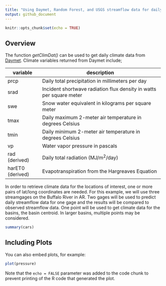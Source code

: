 ```yaml
---
title: "Using Daymet, Random Forest, and USGS streamflow data for daily hydrograph simulation"
output: github_document
---
```


```r
knitr::opts_chunk$set(echo = TRUE)
```

## Overview

The function _getClimDat()_ can be used to get daily climate data from [Daymet](https://daymet.ornl.gov/overview.html). Climate variables returned from Daymet include;

variable              | description
----------------------|----------------------------------------------------------------------------
prcp                  | Daily total precipitation in millimeters per day
srad                  | Incident shortwave radiation flux density in watts per square meter
swe                   | Snow water equivalent in kilograms per square meter
tmax                  | Daily maximum 2-meter air temperature in degrees Celsius
tmin                  | Daily minimum 2-meter air temperature in degrees Celsius
vp                    | Water vapor pressure in pascals
rad (derived)         | Daily total radiation (MJ/m^2^/day)
harET0 (derived)      | Evapotranspiration from the Hargreaves Equation

In order to retrieve climate data for the locations of interest, one or more pairs of lat/long coordinates are needed. For this example, we will use three streamgages on the Buffalo River in AR. Two gages will be used to predict daily streamflow data for one gage and the results will be compared to observed streamflow data. One point will be used to get climate data for the basins, the basin centroid. In larger basins, multiple points may be considered.

```r
summary(cars)
```

## Including Plots

You can also embed plots, for example:

```r
plot(pressure)
```

Note that the `echo = FALSE` parameter was added to the code chunk to prevent printing of the R code that generated the plot.
